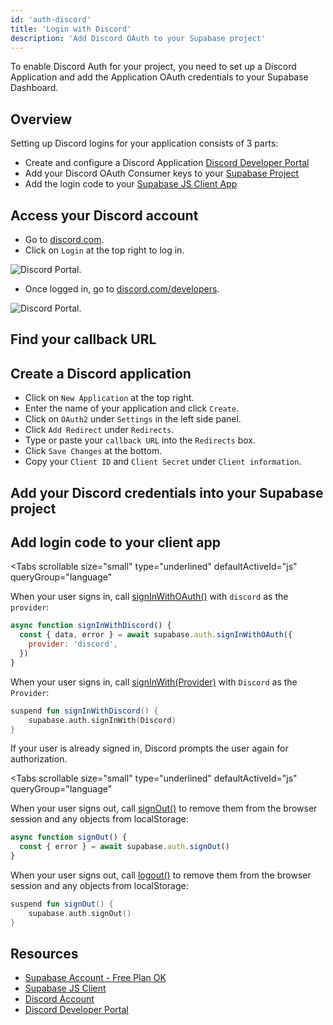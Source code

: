 ```yaml
---
id: 'auth-discord'
title: 'Login with Discord'
description: 'Add Discord OAuth to your Supabase project'
---
```


To enable Discord Auth for your project, you need to set up a Discord Application and add the Application OAuth credentials to your Supabase Dashboard.

## Overview

Setting up Discord logins for your application consists of 3 parts:

- Create and configure a Discord Application [Discord Developer Portal](https://discord.com/developers)
- Add your Discord OAuth Consumer keys to your [Supabase Project](https://supabase.com/dashboard)
- Add the login code to your [Supabase JS Client App](https://github.com/supabase/supabase-js)

## Access your Discord account

- Go to [discord.com](https://discord.com/).
- Click on `Login` at the top right to log in.

![Discord Portal.](/docs/img/guides/auth-discord/discord-portal.png)

- Once logged in, go to [discord.com/developers](https://discord.com/developers).

![Discord Portal.](/docs/img/guides/auth-discord/discord-developer-portal.png)

## Find your callback URL

<SocialProviderSetup provider="Discord" />

## Create a Discord application

- Click on `New Application` at the top right.
- Enter the name of your application and click `Create`.
- Click on `OAuth2` under `Settings` in the left side panel.
- Click `Add Redirect` under `Redirects`.
- Type or paste your `callback URL` into the `Redirects` box.
- Click `Save Changes` at the bottom.
- Copy your `Client ID` and `Client Secret` under `Client information`.

## Add your Discord credentials into your Supabase project

<SocialProviderSettingsSupabase provider="Discord" />

## Add login code to your client app

<Tabs
  scrollable
  size="small"
  type="underlined"
  defaultActiveId="js"
  queryGroup="language"
>
<TabPanel id="js" label="JavaScript">

When your user signs in, call [signInWithOAuth()](/docs/reference/javascript/auth-signinwithoauth) with `discord` as the `provider`:

```js
async function signInWithDiscord() {
  const { data, error } = await supabase.auth.signInWithOAuth({
    provider: 'discord',
  })
}
```

</TabPanel>
<TabPanel id="kotlin" label="Kotlin">

When your user signs in, call [signInWith(Provider)](/docs/reference/kotlin/auth-signinwithoauth) with `Discord` as the `Provider`:

```kotlin
suspend fun signInWithDiscord() {
	supabase.auth.signInWith(Discord)
}
```

</TabPanel>
</Tabs>

If your user is already signed in, Discord prompts the user again for authorization.

<Tabs
  scrollable
  size="small"
  type="underlined"
  defaultActiveId="js"
  queryGroup="language"
>
<TabPanel id="js" label="JavaScript">

When your user signs out, call [signOut()](/docs/reference/javascript/auth-signout) to remove them from the browser session and any objects from localStorage:

```js
async function signOut() {
  const { error } = await supabase.auth.signOut()
}
```

</TabPanel>
<TabPanel id="kotlin" label="Kotlin">

When your user signs out, call [logout()](/docs/reference/kotlin/auth-signout) to remove them from the browser session and any objects from localStorage:

```kotlin
suspend fun signOut() {
	supabase.auth.signOut()
}
```

</TabPanel>
</Tabs>

## Resources

- [Supabase Account - Free Plan OK](https://supabase.com)
- [Supabase JS Client](https://github.com/supabase/supabase-js)
- [Discord Account](https://discord.com)
- [Discord Developer Portal](https://discord.com/developers)
